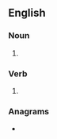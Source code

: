 {{also|pigeonholes|pigeon holes}}
==English==

===Noun===
{{head|en|noun plural form}}

# {{plural of|pigeon-hole|lang=en}}

===Verb===
{{head|en|verb form}}

# {{en-third-person singular of|pigeon-hole}}

===Anagrams===
* {{anagrams|en|phenologies}}